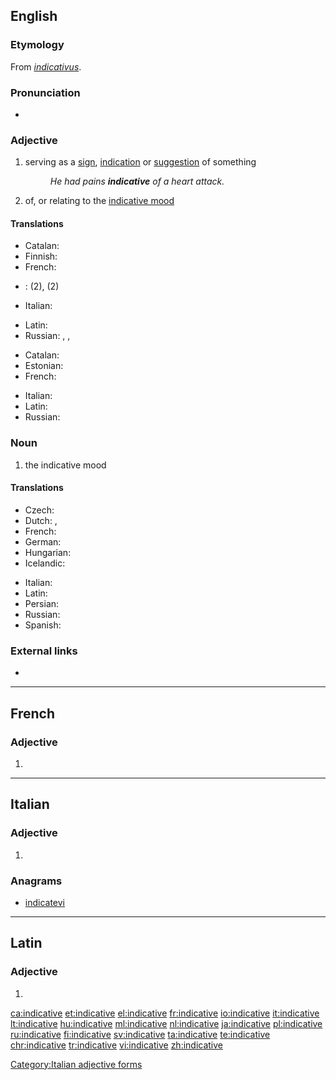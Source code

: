 ==English==

===Etymology===
From {{etyl|la|en}} ''[[indicativus]]''.

===Pronunciation===
* {{a|US}} {{IPA|/ɪnˈdɪk.ə.tɪv/}}

===Adjective===
{{en-adj}}

# serving as a [[sign]], [[indication]] or [[suggestion]] of something
#: ''He had pains '''indicative''' of a heart attack.''
# {{context|grammar|lang=en}} of, or relating to the [[indicative mood]]

====Translations====
{{trans-top|serving as a sign}}
* Catalan: {{t|ca|indicatiu}}
* Finnish: {{t+|fi|indikatiivinen}}
* French: {{t+|fr|indicatif}}
* {{ttbc|is}}: {{t-|is|framsögu-}} (2), {{t-|is|framsöguháttar-}} (2)
* Italian: {{t+|it|indicativo}}
{{trans-mid}}
* Latin: {{t-|la|indicabilis|alt=indicābilis}}
* Russian: {{t+|ru|свидетельствовать|tr=svidételʹstvujuščij|alt=свидетельствующий|sc=Cyrl}}, {{t+|ru|указывать|tr=ukázyvajuščij|alt=указывающий|sc=Cyrl}}, {{t+|ru|показывать|tr=pokázyvajuščij|alt=показывающий|sc=Cyrl}}
{{trans-bottom}}

{{trans-top|of, or relating to the indicative mood}}
* Catalan: {{t|ca|indicatiu}}
* Estonian: {{t+|et|kindel}}
* French: {{t+|fr|indicatif}}
{{trans-mid}}
* Italian: {{t+|it|indicativo}}
* Latin: {{t-|la|indicativus|alt=indicātīvus}}
* Russian: {{t+|ru|изъявительный|tr=izʺjavítelʹnyj|sc=Cyrl}}
{{trans-bottom}}

===Noun===
{{en-noun|-}}

# {{context|grammar|lang=en}} the indicative mood

====Translations====
{{trans-top|the indicative mood}}
* Czech: {{t+|cs|indikativ|m}}
* Dutch: {{t+|nl|aantonende wijs|m}}, {{t+|nl|indicatief|m}}
* French: {{t+|fr|indicatif|m}}
* German: {{t+|de|Indikativ|m}}
* Hungarian: {{t-|hu|kijelentő mód}}
* Icelandic: {{t+|is|framsöguháttur|m}}
{{trans-mid}}
* Italian: {{t+|it|indicativo|m}}
* Latin: {{t-|la|indicativus}}
* Persian: {{t+|fa|گزارشی|tr=gozâreši|sc=fa-Arab}}
* Russian: {{t+|ru|изъявительное наклонение|n|tr=izʺjavítelʹnoje naklonénije|sc=Cyrl}}
* Spanish: {{t+|es|indicativo}}
{{trans-bottom}}

===External links===
* {{pedia}}

----

==French==

===Adjective===
{{fr-adj-form}}

# {{feminine of|indicatif|lang=fr}}

----

==Italian==

===Adjective===
{{head|it|adjective form|g=f-p}}

# {{feminine plural of|indicativo|lang=it}}

===Anagrams===
* [[indicatevi#Italian|indicatevi]]

[[Category:Italian adjective forms]]

----

==Latin==

===Adjective===
{{la-adj-form|indicātīve}}

# {{inflection of|indicativus|indicātīvus|voc|m|s|lang=la}}

[[ca:indicative]]
[[et:indicative]]
[[el:indicative]]
[[fr:indicative]]
[[io:indicative]]
[[it:indicative]]
[[lt:indicative]]
[[hu:indicative]]
[[ml:indicative]]
[[nl:indicative]]
[[ja:indicative]]
[[pl:indicative]]
[[ru:indicative]]
[[fi:indicative]]
[[sv:indicative]]
[[ta:indicative]]
[[te:indicative]]
[[chr:indicative]]
[[tr:indicative]]
[[vi:indicative]]
[[zh:indicative]]